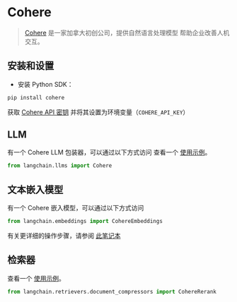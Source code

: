 # Cohere

> [Cohere](https://cohere.ai/about) 是一家加拿大初创公司，提供自然语言处理模型
> 帮助企业改善人机交互。

## 安装和设置
- 安装 Python SDK：
```bash
pip install cohere
```

获取 [Cohere API 密钥](https://dashboard.cohere.ai/) 并将其设置为环境变量（`COHERE_API_KEY`）


## LLM

有一个 Cohere LLM 包装器，可以通过以下方式访问
查看一个 [使用示例](/docs/modules/model_io/models/llms/integrations/cohere.html)。

```python
from langchain.llms import Cohere
```

## 文本嵌入模型

有一个 Cohere 嵌入模型，可以通过以下方式访问
```python
from langchain.embeddings import CohereEmbeddings
```
有关更详细的操作步骤，请参阅 [此笔记本](/docs/modules/data_connection/text_embedding/integrations/cohere.html)

## 检索器

查看一个 [使用示例](/docs/modules/data_connection/retrievers/integrations/cohere-reranker.html)。

```python
from langchain.retrievers.document_compressors import CohereRerank
```
